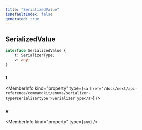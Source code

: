 ```yaml
---
title: "SerializedValue"
isDefaultIndex: false
generated: true
---
```



<!-- This file was generated from the CommandKit source. Do not modify. Instead, re-run the "docgen" script -->


## SerializedValue

<GenerationInfo sourceFile="packages/commandkit/src/kv/serde.ts" sourceLine="3" packageName="commandkit" />



```ts title="Signature"
interface SerializedValue {
    t: SerializerType;
    v: any;
}
```

<div className="members-wrapper">

### t

<MemberInfo kind="property" type={`<a href='/docs/next/api-reference/commandkit/enums/serializer-type#serializertype'>SerializerType</a>`}   />


### v

<MemberInfo kind="property" type={`any`}   />




</div>
